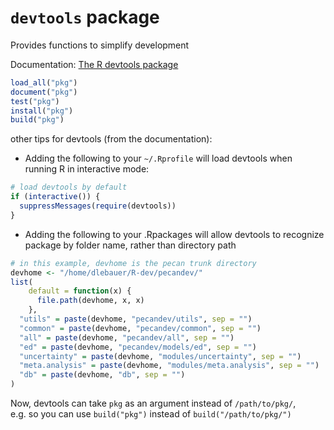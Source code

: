 # `devtools` package {#developer-devtools}

Provides functions to simplify development

Documentation:
[The R devtools package](https://devtools.r-lib.org/)

```r
load_all("pkg")
document("pkg")
test("pkg")
install("pkg")
build("pkg")
```
other tips for devtools (from the documentation):

* Adding the following to your `~/.Rprofile` will load devtools when
running R in interactive mode:
```r
# load devtools by default
if (interactive()) {
  suppressMessages(require(devtools))
}
``` 
* Adding the following to your .Rpackages will allow devtools to recognize package by folder name, rather than directory path
```r
# in this example, devhome is the pecan trunk directory 
devhome <- "/home/dlebauer/R-dev/pecandev/"
list(
    default = function(x) {
      file.path(devhome, x, x)
    }, 
  "utils" = paste(devhome, "pecandev/utils", sep = "")
  "common" = paste(devhome, "pecandev/common", sep = "")
  "all" = paste(devhome, "pecandev/all", sep = "")
  "ed" = paste(devhome, "pecandev/models/ed", sep = "")
  "uncertainty" = paste(devhome, "modules/uncertainty", sep = "")
  "meta.analysis" = paste(devhome, "modules/meta.analysis", sep = "")
  "db" = paste(devhome, "db", sep = "")
)
```

Now, devtools can take `pkg` as an argument instead of `/path/to/pkg/`,
e.g. so you can use `build("pkg")` instead of `build("/path/to/pkg/")`
